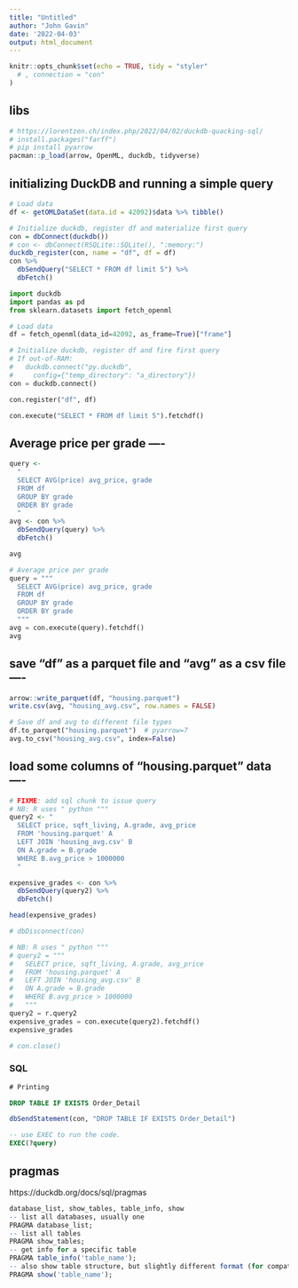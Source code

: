```yaml
---
title: "Untitled"
author: "John Gavin"
date: '2022-04-03'
output: html_document
---
```


```r
knitr::opts_chunk$set(echo = TRUE, tidy = "styler"
  # , connection = "con"
)
```

## libs

```r
# https://lorentzen.ch/index.php/2022/04/02/duckdb-quacking-sql/
# install.packages("farff")
# pip install pyarrow
pacman::p_load(arrow, OpenML, duckdb, tidyverse)
```

## initializing DuckDB and running a simple query

```r
# Load data
df <- getOMLDataSet(data.id = 42092)$data %>% tibble()

# Initialize duckdb, register df and materialize first query
con = dbConnect(duckdb())
# con <- dbConnect(RSQLite::SQLite(), ":memory:")
duckdb_register(con, name = "df", df = df)
con %>% 
  dbSendQuery("SELECT * FROM df limit 5") %>% 
  dbFetch()

```

```python
import duckdb
import pandas as pd
from sklearn.datasets import fetch_openml
```
```python
# Load data
df = fetch_openml(data_id=42092, as_frame=True)["frame"]
```
```python
# Initialize duckdb, register df and fire first query
# If out-of-RAM: 
#   duckdb.connect("py.duckdb", 
#     config={"temp_directory": "a_directory"})
con = duckdb.connect()
```
```python
con.register("df", df)
```
```python
con.execute("SELECT * FROM df limit 5").fetchdf()
```

## Average price per grade ----

```r
query <- 
  "
  SELECT AVG(price) avg_price, grade 
  FROM df 
  GROUP BY grade
  ORDER BY grade
  "
avg <- con %>% 
  dbSendQuery(query) %>% 
  dbFetch()

avg

```
```python
# Average price per grade
query = """
  SELECT AVG(price) avg_price, grade 
  FROM df 
  GROUP BY grade
  ORDER BY grade
  """
avg = con.execute(query).fetchdf()
avg
```

## save “df” as a parquet file and “avg” as a csv file ----
```r
arrow::write_parquet(df, "housing.parquet")
write.csv(avg, "housing_avg.csv", row.names = FALSE)
```
```python
# Save df and avg to different file types
df.to_parquet("housing.parquet")  # pyarrow=7
avg.to_csv("housing_avg.csv", index=False)
```

## load some columns of “housing.parquet” data ----
```r
# FIXME: add sql chunk to issue query
# NB: R uses " python """
query2 <- "
  SELECT price, sqft_living, A.grade, avg_price
  FROM 'housing.parquet' A
  LEFT JOIN 'housing_avg.csv' B
  ON A.grade = B.grade
  WHERE B.avg_price > 1000000
  "

expensive_grades <- con %>% 
  dbSendQuery(query2) %>% 
  dbFetch()

head(expensive_grades)

# dbDisconnect(con)
```
```python
# NB: R uses " python """
# query2 = """
#   SELECT price, sqft_living, A.grade, avg_price
#   FROM 'housing.parquet' A
#   LEFT JOIN 'housing_avg.csv' B
#   ON A.grade = B.grade
#   WHERE B.avg_price > 1000000
#   """
query2 = r.query2
expensive_grades = con.execute(query2).fetchdf()
expensive_grades

# con.close()
```

### SQL
```sql
# Printing
```

```sql
DROP TABLE IF EXISTS Order_Detail
```
```r
dbSendStatement(con, "DROP TABLE IF EXISTS Order_Detail")
```


```sql
-- use EXEC to run the code.
EXEC(?query)
```

## pragmas
https://duckdb.org/docs/sql/pragmas
```r
database_list, show_tables, table_info, show
-- list all databases, usually one
PRAGMA database_list;
-- list all tables
PRAGMA show_tables;
-- get info for a specific table
PRAGMA table_info('table_name');
-- also show table structure, but slightly different format (for compatibility)
PRAGMA show('table_name');
```

